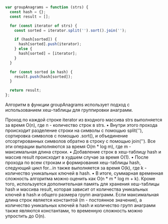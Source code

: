 ```javascript
var groupAnagrams = function (strs) {
  const hash = {};
  const result = [];

  for (const iterator of strs) {
    const sorted = iterator.split('').sort().join('');

    if (hash[sorted]) {
      hash[sorted].push(iterator);
    } else {
      hash[sorted] = [iterator];
    }
  }

  for (const sorted in hash) {
    result.push(hash[sorted]);
  }

  return result;
};
```

Алгоритм в функции groupAnagrams использует подход с использованием хеш-таблицы для группировки анаграмм.


Проход по каждой строке iterator из входного массива strs выполняется за время O(n), где n - количество строк в strs.
	•	Внутри этого прохода происходит разделение строки на символы с помощью split(''), сортировка символов с помощью .sort(), и объединение отсортированных символов обратно в строку с помощью join(''). Все эти операции выполняются за время O(m * log m), где m - максимальная длина строки.
	•	Добавление строк в хеш-таблицу hash и массив result происходит в худшем случае за время O(1).
	•	После прохода по всем строкам и формирования хеш-таблицы hash, следующий цикл for...in также выполняется за время O(k), где k - количество уникальных ключей в hash.
	•	В итоге, суммарная временная сложность алгоритма можно оценить как O(n * m * log m + k).
Кроме того, используется дополнительная память для хранения хеш-таблицы hash и массива result, которая зависит от количества уникальных ключей в hash и общего размера групп анаграмм.
Если максимальная длина строк является константой (m - постоянное значение), а количество уникальных ключей в hash и количество групп анаграмм также являются константами, то временную сложность можно упростить до O(n).